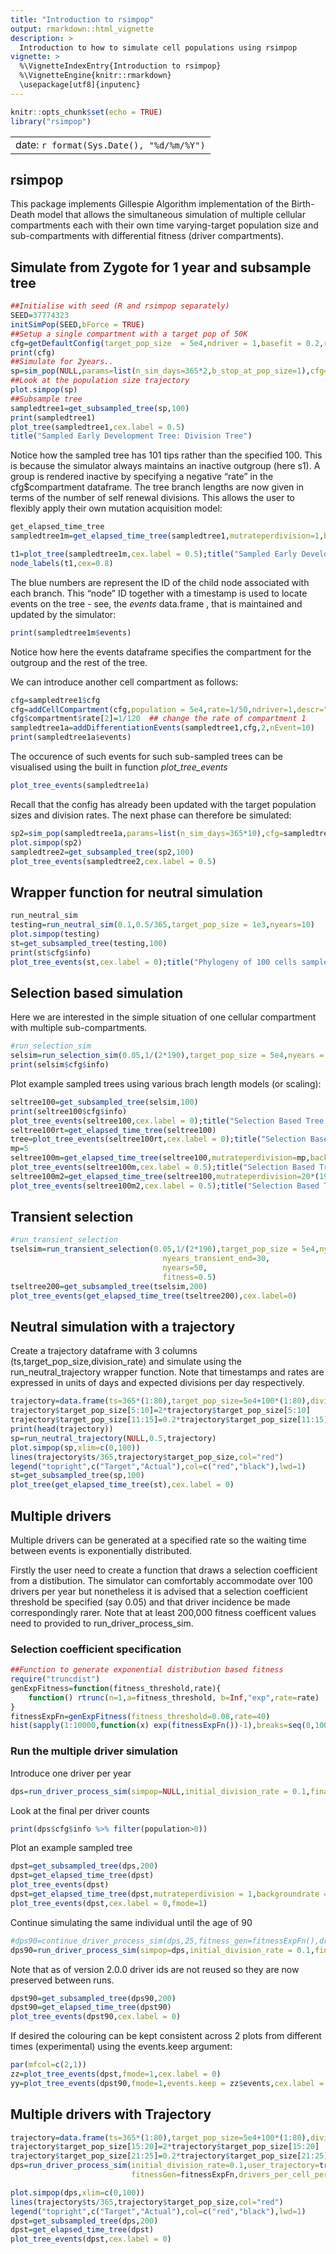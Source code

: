 ```yaml
---
title: "Introduction to rsimpop"
output: rmarkdown::html_vignette
description: >
  Introduction to how to simulate cell populations using rsimpop
vignette: >
  %\VignetteIndexEntry{Introduction to rsimpop}
  %\VignetteEngine{knitr::rmarkdown}
  \usepackage[utf8]{inputenc}
---
```


```r
knitr::opts_chunk$set(echo = TRUE)
library("rsimpop")
```
---
date: `r format(Sys.Date(), "%d/%m/%Y")`
---
## rsimpop
This package implements Gillespie Algorithm implementation of the Birth-Death model that allows the simultaneous simulation of multiple cellular compartments each with their own time varying-target population size and sub-compartments with differential fitness (driver compartments).


## Simulate from Zygote for 1 year and subsample tree
```r

##Initialise with seed (R and rsimpop separately)
SEED=37774323
initSimPop(SEED,bForce = TRUE)
##Setup a single compartment with a target pop of 50K
cfg=getDefaultConfig(target_pop_size  = 5e4,ndriver = 1,basefit = 0.2,rate = 0.1)
print(cfg)
##Simulate for 2years..
sp=sim_pop(NULL,params=list(n_sim_days=365*2,b_stop_at_pop_size=1),cfg=cfg)
##Look at the population size trajectory
plot.simpop(sp)
##Subsample tree
sampledtree1=get_subsampled_tree(sp,100)
print(sampledtree1)
plot_tree(sampledtree1,cex.label = 0.5)
title("Sampled Early Development Tree: Division Tree")
```

Notice how the sampled tree has 101 tips rather than the specified 100.  This is because the simulator always maintains an inactive outgroup (here s1). A group is rendered inactive by specifying a negative "rate" in the cfg$compartment dataframe.  The tree branch lengths are now given in terms of the number of self renewal divisions.  This allows the user to flexibly apply their own mutation acquisition model:

```r
get_elapsed_time_tree
sampledtree1m=get_elapsed_time_tree(sampledtree1,mutrateperdivision=1,backgroundrate=15/365)
```

```r
t1=plot_tree(sampledtree1m,cex.label = 0.5);title("Sampled Early Development Tree: Mutation Tree")
node_labels(t1,cex=0.8)
```
The blue numbers are represent the ID of the child node associated with each branch. This "node" ID together with a timestamp is used to locate events on the tree - see, the *events* data.frame , that is maintained and updated by the simulator:   

```r
print(sampledtree1m$events)
```

Notice how here the events dataframe specifies the compartment for the outgroup and the rest of the tree.

We can introduce another cell compartment as follows:

```r
cfg=sampledtree1$cfg
cfg=addCellCompartment(cfg,population = 5e4,rate=1/50,ndriver=1,descr="MyTissue",basefit = 0.3)
cfg$compartment$rate[2]=1/120  ## change the rate of compartment 1
sampledtree1a=addDifferentiationEvents(sampledtree1,cfg,2,nEvent=10)
print(sampledtree1a$events)
```

The occurence of such events for such sub-sampled trees can be visualised using the built in function *plot_tree_events*

```r
plot_tree_events(sampledtree1a)
```

Recall that the config has already been updated with the target population sizes and division rates.  The next phase can therefore be simulated:

```r
sp2=sim_pop(sampledtree1a,params=list(n_sim_days=365*10),cfg=sampledtree1a$cfg)
plot.simpop(sp2)
sampledtree2=get_subsampled_tree(sp2,100)
plot_tree_events(sampledtree2,cex.label = 0.5)
```

## Wrapper function for neutral simulation

```r
run_neutral_sim
testing=run_neutral_sim(0.1,0.5/365,target_pop_size = 1e3,nyears=10)
plot.simpop(testing)
st=get_subsampled_tree(testing,100)
print(st$cfg$info)
plot_tree_events(st,cex.label = 0);title("Phylogeny of 100 cells sampled from small population")
```

## Selection based simulation

Here we are interested in the simple situation of one cellular compartment with multiple sub-compartments.

```r
#run_selection_sim
selsim=run_selection_sim(0.05,1/(2*190),target_pop_size = 5e4,nyears = 50,fitness=0.3)
print(selsim$cfg$info)
```

Plot example sampled trees using various brach length models (or scaling):

```r
seltree100=get_subsampled_tree(selsim,100)
print(seltree100$cfg$info)
plot_tree_events(seltree100,cex.label = 0);title("Selection Based Tree: Branch Length=#Self Renewal Divisions")
seltree100rt=get_elapsed_time_tree(seltree100)
tree=plot_tree_events(seltree100rt,cex.label = 0);title("Selection Based Tree: Branch Length=#Real Time")
mp=5
seltree100m=get_elapsed_time_tree(seltree100,mutrateperdivision=mp,backgroundrate=(20-(365/190)*mp)/365)
plot_tree_events(seltree100m,cex.label = 0.5);title("Selection Based Tree: Branch Length=#Mutations")
seltree100m2=get_elapsed_time_tree(seltree100,mutrateperdivision=20*(190/365),backgroundrate=0)
plot_tree_events(seltree100m2,cex.label = 0.5);title("Selection Based Tree: Branch Length=#Mutations v2")
```

## Transient selection

```r
#run_transient_selection
tselsim=run_transient_selection(0.05,1/(2*190),target_pop_size = 5e4,nyears_driver_acquisition=15,
                                  nyears_transient_end=30,
                                  nyears=50,
                                  fitness=0.5)
tseltree200=get_subsampled_tree(tselsim,200)
plot_tree_events(get_elapsed_time_tree(tseltree200),cex.label=0)
```


## Neutral simulation with a trajectory

Create a trajectory dataframe with 3 columns (ts,target_pop_size,division_rate) and simulate using the run_neutral_trajectory wrapper function. Note that timestamps and rates are expressed in units of days and expected divisions per day respectively.

```r
trajectory=data.frame(ts=365*(1:80),target_pop_size=5e4+100*(1:80),division_rate=1/(2*190))
trajectory$target_pop_size[5:10]=2*trajectory$target_pop_size[5:10]
trajectory$target_pop_size[11:15]=0.2*trajectory$target_pop_size[11:15]
print(head(trajectory))
sp=run_neutral_trajectory(NULL,0.5,trajectory)
plot.simpop(sp,xlim=c(0,100))
lines(trajectory$ts/365,trajectory$target_pop_size,col="red")
legend("topright",c("Target","Actual"),col=c("red","black"),lwd=1)
st=get_subsampled_tree(sp,100)
plot_tree(get_elapsed_time_tree(st),cex.label = 0)
```


## Multiple drivers

Multiple drivers can be generated at a specified rate so the waiting time between events is exponentially distributed.

Firstly the user need to create a function that draws a selection coefficient from a distibution. The simulator can comfortably accommodate over 100 drivers per year but nonetheless it is advised that a selection coefficient threshold be specified (say 0.05) and that driver incidence be made correspondingly rarer. Note that at least 200,000 fitness coefficent values need to provided to run_driver_process_sim.

### Selection coefficient specification

```r
##Function to generate exponential distribution based fitness
require("truncdist")
genExpFitness=function(fitness_threshold,rate){
    function() rtrunc(n=1,a=fitness_threshold, b=Inf,"exp",rate=rate)
}
fitnessExpFn=genExpFitness(fitness_threshold=0.08,rate=40)
hist(sapply(1:10000,function(x) exp(fitnessExpFn())-1),breaks=seq(0,100,0.01),xlim=c(0,1),xlab="Selection Coefficient Per Year",main="Sampled Selection Cofficent Distribution")
```

### Run the multiple driver simulation
Introduce one driver per year 
```r
dps=run_driver_process_sim(simpop=NULL,initial_division_rate = 0.1,final_division_rate = 1/(2*190),target_pop_size = 1e5,nyears = 80,fitness=fitnessExpFn,drivers_per_cell_per_day = 1/(365*1e5))
```

Look at the final per driver counts

```r
print(dps$cfg$info %>% filter(population>0))
```

Plot an example sampled tree

```r
dpst=get_subsampled_tree(dps,200)
dpst=get_elapsed_time_tree(dpst)
plot_tree_events(dpst)
dpst=get_elapsed_time_tree(dpst,mutrateperdivision = 1,backgroundrate = 19/365)
plot_tree_events(dpst,cex.label = 0,fmode=1)
```

Continue simulating the same individual until the age of 90

```r
#dps90=continue_driver_process_sim(dps,25,fitness_gen=fitnessExpFn(),drivers_per_year = 0.5)  ##continue_driver_process_sim(dps,90,fitnessGen =fitnessExpFn(),)
dps90=run_driver_process_sim(simpop=dps,initial_division_rate = 0.1,final_division_rate = 1/(2*190),target_pop_size = 1e5,nyears = 90,fitness=fitnessExpFn,drivers_per_cell_per_day = 1/(365*1e5))
```

Note that as of version 2.0.0 driver ids are not reused so they are now preserved between runs.
```r
dpst90=get_subsampled_tree(dps90,200)
dpst90=get_elapsed_time_tree(dpst90)
plot_tree_events(dpst90,cex.label = 0)
```

If desired the colouring can be kept consistent across 2 plots from different times (experimental) using the events.keep argument:

```r
par(mfcol=c(2,1))
zz=plot_tree_events(dpst,fmode=1,cex.label = 0)
yy=plot_tree_events(dpst90,fmode=1,events.keep = zz$events,cex.label = 0)
```

## Multiple drivers with Trajectory

```r
trajectory=data.frame(ts=365*(1:80),target_pop_size=5e4+100*(1:80),division_rate=1/(2*190),compartment=1)
trajectory$target_pop_size[15:20]=2*trajectory$target_pop_size[15:20]
trajectory$target_pop_size[21:25]=0.2*trajectory$target_pop_size[21:25]
dps=run_driver_process_sim(initial_division_rate=0.1,user_trajectory=trajectory, target_pop_size = 1e5,nyears = 80,
                           fitnessGen=fitnessExpFn,drivers_per_cell_per_day = 1/(365*1e5))

plot.simpop(dps,xlim=c(0,100))
lines(trajectory$ts/365,trajectory$target_pop_size,col="red")
legend("topright",c("Target","Actual"),col=c("red","black"),lwd=1)
dpst=get_subsampled_tree(dps,200)
dpst=get_elapsed_time_tree(dpst)
plot_tree_events(dpst,cex.label = 0)
```
